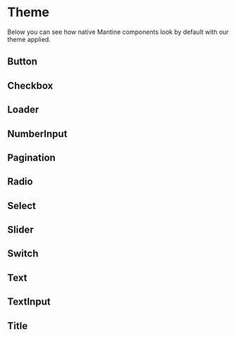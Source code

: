 

<Meta title="Docs/Theme" />

# Theme

Below you can see how native Mantine components
look by default with our theme applied.

## Button

<Canvas of={Button.Default} />

## Checkbox

<Canvas of={Checkbox.Default} />

## Loader

<Canvas of={Loader.Default} />

## NumberInput

<Canvas of={NumberInput.Default} />

## Pagination

<Canvas of={Pagination.Default} />

## Radio

<Canvas of={Radio.Default} />

## Select

<Canvas of={Select.Default} />

## Slider

<Canvas of={Slider.Default} />

## Switch

<Canvas of={Switch.Default} />

## Text

<Canvas of={Text.Default} />

## TextInput

<Canvas of={TextInput.Default} />

## Title

<Canvas of={Title.Default} />
